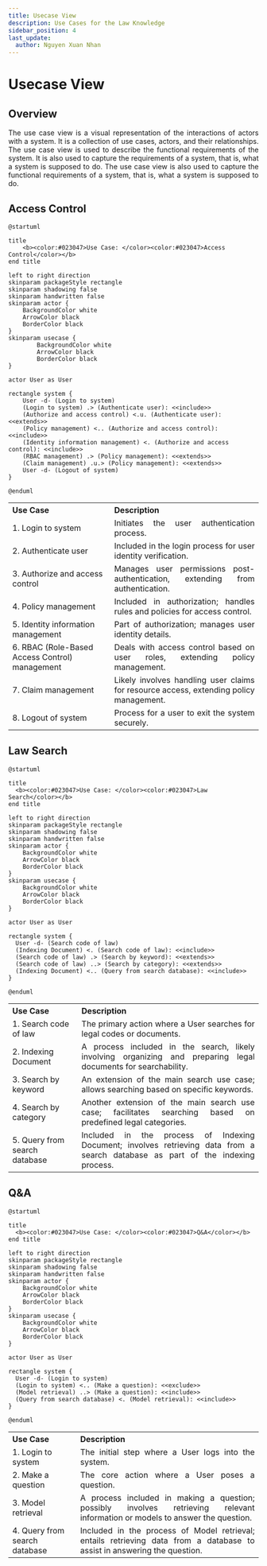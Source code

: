 ```yaml
---
title: Usecase View
description: Use Cases for the Law Knowledge
sidebar_position: 4
last_update:
  author: Nguyen Xuan Nhan
---
```


# Usecase View

## Overview

<p align="justify">
  The use case view is a visual representation of the interactions of actors
  with a system. It is a collection of use cases, actors, and their
  relationships. The use case view is used to describe the functional
  requirements of the system. It is also used to capture the requirements of a
  system, that is, what a system is supposed to do. The use case view is also
  used to capture the functional requirements of a system, that is, what a
  system is supposed to do.
</p>

## Access Control

<p align="center">

```plantuml
@startuml

title
	<b><color:#023047>Use Case: </color><color:#023047>Access Control</color></b>
end title

left to right direction
skinparam packageStyle rectangle
skinparam shadowing false
skinparam handwritten false
skinparam actor {
    BackgroundColor white
    ArrowColor black
    BorderColor black
}
skinparam usecase {
		BackgroundColor white
		ArrowColor black
		BorderColor black
}

actor User as User

rectangle system {
	User -d- (Login to system)
	(Login to system) .> (Authenticate user): <<include>>
	(Authorize and access control) <.u. (Authenticate user): <<extends>>
	(Policy management) <.. (Authorize and access control): <<include>>
	(Identity information management) <. (Authorize and access control): <<include>>
	(RBAC management) .> (Policy management): <<extends>>
	(Claim management) .u.> (Policy management): <<extends>>
	User -d- (Logout of system)
}

@enduml
```

</p>

<table>
  <tr>
    <th align="left">Use Case</th>
    <th align="justify">Description</th>
  </tr>
  <tr>
    <td align="left">1. Login to system</td>
    <td align="justify">Initiates the user authentication process.</td>
  </tr>
  <tr>
    <td align="left">2. Authenticate user</td>
    <td align="justify">
      Included in the login process for user identity verification.
    </td>
  </tr>
  <tr>
    <td align="left">3. Authorize and access control</td>
    <td align="justify">
      Manages user permissions post-authentication, extending from
      authentication.
    </td>
  </tr>
  <tr>
    <td align="left">4. Policy management</td>
    <td align="justify">
      Included in authorization; handles rules and policies for access control.
    </td>
  </tr>
  <tr>
    <td align="left">5. Identity information management</td>
    <td align="justify">
      Part of authorization; manages user identity details.
    </td>
  </tr>
  <tr>
    <td align="left">6. RBAC (Role-Based Access Control) management</td>
    <td align="justify">
      Deals with access control based on user roles, extending policy
      management.
    </td>
  </tr>
  <tr>
    <td align="left">7. Claim management</td>
    <td align="justify">
      Likely involves handling user claims for resource access, extending policy
      management.
    </td>
  </tr>
  <tr>
    <td align="left">8. Logout of system</td>
    <td align="justify">Process for a user to exit the system securely.</td>
  </tr>
</table>

## Law Search

<p align="center">

```plantuml
@startuml

title
  <b><color:#023047>Use Case: </color><color:#023047>Law Search</color></b>
end title

left to right direction
skinparam packageStyle rectangle
skinparam shadowing false
skinparam handwritten false
skinparam actor {
    BackgroundColor white
    ArrowColor black
    BorderColor black
}
skinparam usecase {
    BackgroundColor white
    ArrowColor black
    BorderColor black
}

actor User as User

rectangle system {
  User -d- (Search code of law)
  (Indexing Document) <. (Search code of law): <<include>>
  (Search code of law) .> (Search by keyword): <<extends>>
  (Search code of law) ..> (Search by category): <<extends>>
  (Indexing Document) <.. (Query from search database): <<include>>
}

@enduml
```

</p>

<table>
  <tr>
    <th align="left">Use Case</th>
    <th align="justify">Description</th>
  </tr>
  <tr>
    <td align="left">1. Search code of law</td>
    <td align="justify">
      The primary action where a User searches for legal codes or documents.
    </td>
  </tr>
  <tr>
    <td align="left">2. Indexing Document</td>
    <td align="justify">
      A process included in the search, likely involving organizing and
      preparing legal documents for searchability.
    </td>
  </tr>
  <tr>
    <td align="left">3. Search by keyword</td>
    <td align="justify">
      An extension of the main search use case; allows searching based on
      specific keywords.
    </td>
  </tr>
  <tr>
    <td align="left">4. Search by category</td>
    <td align="justify">
      Another extension of the main search use case; facilitates searching based
      on predefined legal categories.
    </td>
  </tr>
  <tr>
    <td align="left">5. Query from search database</td>
    <td align="justify">
      Included in the process of Indexing Document; involves retrieving data
      from a search database as part of the indexing process.
    </td>
  </tr>
</table>

## Q&A

<p align="center">

```plantuml
@startuml

title
  <b><color:#023047>Use Case: </color><color:#023047>Q&A</color></b>
end title

left to right direction
skinparam packageStyle rectangle
skinparam shadowing false
skinparam handwritten false
skinparam actor {
    BackgroundColor white
    ArrowColor black
    BorderColor black
}
skinparam usecase {
    BackgroundColor white
    ArrowColor black
    BorderColor black
}

actor User as User

rectangle system {
  User -d- (Login to system)
  (Login to system) <.. (Make a question): <<exclude>>
  (Model retrieval) ..> (Make a question): <<include>>
  (Query from search database) <. (Model retrieval): <<include>>
}

@enduml
```

</p>

<table>
  <tr>
    <th align="left">Use Case</th>
    <th align="justify">Description</th>
  </tr>
  <tr>
    <td align="left">1. Login to system</td>
    <td align="justify">The initial step where a User logs into the system.</td>
  </tr>
  <tr>
    <td align="left">2. Make a question</td>
    <td align="justify">The core action where a User poses a question.</td>
  </tr>
  <tr>
    <td align="left">3. Model retrieval</td>
    <td align="justify">
      A process included in making a question; possibly involves retrieving
      relevant information or models to answer the question.
    </td>
  </tr>
  <tr>
    <td align="left">4. Query from search database</td>
    <td align="justify">
      Included in the process of Model retrieval; entails retrieving data from a
      database to assist in answering the question.
    </td>
  </tr>
</table>
